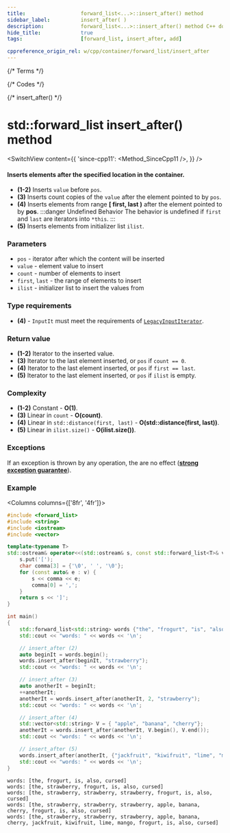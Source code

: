 ```yaml
---
title:					forward_list<...>::insert_after() method
sidebar_label:			insert_after( )
description:			forward_list<...>::insert_after() method C++ documentation
hide_title:				true
tags:					[forward_list, insert_after, add]

cppreference_origin_rel: w/cpp/container/forward_list/insert_after
---
```



{/* Terms */}

{/* Codes */}

{/* insert_after() */}

# std::forward_list insert_after() method

<SwitchView content={{
    'since-cpp11': <Method_SinceCpp11 />,
}} />

#### Inserts elements after the specified location in the container.

 - **(1-2)** Inserts `value` before `pos`.
 - **(3)** Inserts count copies of the `value` after the element pointed to by `pos`.
 - **(4)** Inserts elements from range **[ first, last )** after the element pointed to by **pos**.
	:::danger Undefined Behavior
	The behavior is undefined if `first` and `last` are iterators into `*this`.
	:::
 - **(5)** Inserts elements from initializer list `ilist`.


### Parameters

 - `pos` - iterator after which the content will be inserted
 - `value` - element value to insert
 - `count` - number of elements to insert
 - `first`, `last` - the range of elements to insert
 - `ilist` - initializer list to insert the values from

### Type requirements

 - **(4)** - `InputIt` must meet the requirements of [`LegacyInputIterator`](/docs/named_req/LegacyInputIterator).

### Return value

 - **(1-2)** Iterator to the inserted value.
 - **(3)** Iterator to the last element inserted, or `pos` if `count == 0`.
 - **(4)** Iterator to the last element inserted, or `pos` if `first == last`.
 - **(5)** Iterator to the last element inserted, or `pos` if `ilist` is empty.

### Complexity

 - **(1-2)** Constant - **O(1)**.
 - **(3)** Linear in `count` - **O(count)**.
 - **(4)** Linear in `std::distance(first, last)` - **O(std::distance(first, last))**.
 - **(5)** Linear in `ilist.size()` - **O(ilist.size())**.

### Exceptions

If an exception is thrown by any operation, the are no effect ([**strong exception guarantee**](#)).

### Example

<Columns columns={['8fr', '4fr']}>
<div>

```cpp title='Main.cpp' showLineNumbers
#include <forward_list>
#include <string>
#include <iostream>
#include <vector>

template<typename T>
std::ostream& operator<<(std::ostream& s, const std::forward_list<T>& v) {
    s.put('[');
    char comma[3] = {'\0', ' ', '\0'};
    for (const auto& e : v) {
        s << comma << e;
        comma[0] = ',';
    }
    return s << ']';
}

int main()
{
    std::forward_list<std::string> words {"the", "frogurt", "is", "also", "cursed"};
    std::cout << "words: " << words << '\n';

    // insert_after (2)
    auto beginIt = words.begin();
    words.insert_after(beginIt, "strawberry");
    std::cout << "words: " << words << '\n';

    // insert_after (3)
    auto anotherIt = beginIt;
    ++anotherIt;
    anotherIt = words.insert_after(anotherIt, 2, "strawberry");
    std::cout << "words: " << words << '\n';

    // insert_after (4)
    std::vector<std::string> V = { "apple", "banana", "cherry"};
    anotherIt = words.insert_after(anotherIt, V.begin(), V.end());
    std::cout << "words: " << words << '\n';

    // insert_after (5)
    words.insert_after(anotherIt, {"jackfruit", "kiwifruit", "lime", "mango"});
    std::cout << "words: " << words << '\n';
}
```

</div>
<div>

```plaintext title="Output"
words: [the, frogurt, is, also, cursed]
words: [the, strawberry, frogurt, is, also, cursed]
words: [the, strawberry, strawberry, strawberry, frogurt, is, also, cursed]
words: [the, strawberry, strawberry, strawberry, apple, banana, cherry, frogurt, is, also, cursed]
words: [the, strawberry, strawberry, strawberry, apple, banana, cherry, jackfruit, kiwifruit, lime, mango, frogurt, is, also, cursed]
```

</div>
</Columns>
